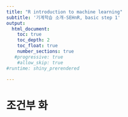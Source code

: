 ```yaml
---
title: "R introduction to machine learning"
subtitle: '기계학습 소개-SEHnR, basic step 1' 
output:
  html_document: 
    toc: true
    toc_depth: 2
    toc_float: true
    number_sections: true
   #progressive: true
    #allow_skip: true
#runtime: shiny_prerendered
    
---
```

# 조건부 화

